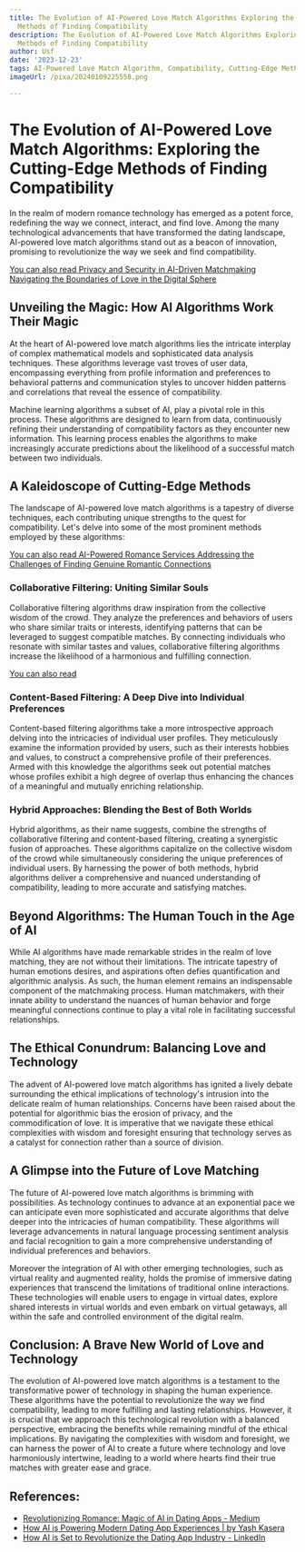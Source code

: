 ```yaml
---
title: The Evolution of AI-Powered Love Match Algorithms Exploring the Cutting-Edge
  Methods of Finding Compatibility
description: The Evolution of AI-Powered Love Match Algorithms Exploring the Cutting-Edge
  Methods of Finding Compatibility
author: Usf
date: '2023-12-23'
tags: AI-Powered Love Match Algorithm, Compatibility, Cutting-Edge Methods, Evolution
imageUrl: /pixa/20240109225558.png

---
```

# The Evolution  of AI-Powered Love Match Algorithms: Exploring the Cutting-Edge Methods of Finding Compatibility

In the realm  of modern romance technology has emerged  as a  potent force, redefining the way we connect,  interact, and find  love. Among the many technological advancements that have transformed the dating landscape, AI-powered  love  match algorithms stand out as a beacon of innovation, promising  to revolutionize the way we seek and find compatibility.

[You can also read Privacy and Security in AI-Driven Matchmaking Navigating the  Boundaries of Love in the Digital Sphere](Privacy%20and%20Security%20in%20AI-Driven%20Matchmaking%20Navigating%20the%20Boundaries%20of%20Love%20in%20the%20Digital%20Sphere)


## Unveiling the Magic: How AI Algorithms Work Their Magic

At the heart of AI-powered love match algorithms lies the intricate interplay of complex mathematical models and sophisticated data analysis techniques. These algorithms leverage vast troves of user data, encompassing everything from profile information and preferences to behavioral patterns and communication styles  to uncover hidden patterns and correlations that reveal the essence of compatibility.

Machine learning algorithms a subset of AI,  play a  pivotal role in this process. These algorithms are designed to learn from data, continuously refining  their understanding of compatibility factors as they encounter new information. This learning process enables the algorithms to make  increasingly accurate predictions about the likelihood of a successful match  between two individuals.

## A Kaleidoscope  of Cutting-Edge Methods

The landscape of AI-powered love match algorithms is a tapestry of diverse techniques, each contributing unique strengths to the  quest for compatibility. Let's delve into some of the most prominent methods employed by these algorithms:

[You can also read AI-Powered Romance Services Addressing the Challenges of Finding Genuine Romantic Connections](AI-Powered%20Romance%20Services%20Addressing%20the%20Challenges%20of%20Finding%20Genuine%20Romantic%20Connections)


### Collaborative  Filtering: Uniting Similar Souls

Collaborative filtering algorithms  draw inspiration from the collective wisdom of  the crowd. They  analyze the preferences and behaviors of  users who  share similar traits or interests,  identifying patterns that  can be leveraged  to  suggest compatible matches. By connecting individuals who resonate with  similar  tastes  and values, collaborative filtering algorithms increase the likelihood of a harmonious and fulfilling connection.

[You can also read ]()


### Content-Based Filtering: A Deep Dive into Individual Preferences

Content-based filtering algorithms take a more introspective approach delving into the intricacies of individual user profiles.  They  meticulously examine the information provided by  users, such as their interests hobbies and values, to construct a comprehensive profile of their preferences. Armed with this  knowledge the algorithms seek  out potential matches whose profiles exhibit a high degree of  overlap  thus enhancing the chances of a meaningful and mutually enriching relationship.

### Hybrid Approaches: Blending  the Best of Both Worlds

Hybrid algorithms, as their name suggests,  combine the strengths of collaborative filtering and content-based filtering, creating a synergistic fusion of  approaches. These algorithms capitalize on the collective wisdom of the crowd while simultaneously considering the unique  preferences of individual users. By  harnessing the power of both methods,  hybrid algorithms deliver a comprehensive and nuanced understanding of compatibility, leading to more accurate and  satisfying matches.

## Beyond Algorithms: The Human Touch in the Age of AI

While AI  algorithms have made remarkable strides in the realm of love matching,  they are not without their limitations. The intricate tapestry of human emotions desires, and aspirations often defies quantification and algorithmic analysis. As such, the human element remains an indispensable component of the  matchmaking process. Human matchmakers, with their innate ability  to understand the nuances of human behavior and forge meaningful connections continue to play  a vital role in facilitating successful relationships.

## The Ethical Conundrum: Balancing Love and Technology

The advent of AI-powered love match algorithms has ignited a lively debate surrounding the ethical  implications of technology's intrusion into  the delicate realm  of human relationships. Concerns have been  raised about  the potential for  algorithmic  bias the  erosion of privacy, and the commodification of love. It is imperative that we navigate  these ethical complexities with wisdom and foresight ensuring  that technology serves as a catalyst for connection rather than a source  of division.

## A Glimpse into the Future of Love Matching

The future of  AI-powered love match algorithms is brimming with possibilities. As technology continues  to advance  at an exponential pace we can  anticipate even more sophisticated and accurate  algorithms that  delve  deeper into the intricacies of human compatibility. These algorithms will leverage  advancements in natural  language  processing sentiment analysis and facial  recognition to gain a more comprehensive understanding of individual preferences  and behaviors.

Moreover the integration of AI with other emerging technologies, such as virtual reality and augmented reality, holds the promise of immersive dating experiences that transcend the limitations  of traditional  online interactions.  These technologies will enable users to engage in virtual dates, explore shared interests in virtual worlds and even embark on virtual getaways, all within the safe and controlled environment of the digital realm.

## Conclusion: A  Brave New World of Love and Technology

The evolution of AI-powered love match algorithms is a testament to the  transformative power of technology in  shaping the  human  experience. These algorithms have the potential to revolutionize the way we find compatibility, leading to  more fulfilling and lasting relationships. However, it is crucial that we approach this technological revolution with  a  balanced perspective, embracing the benefits while remaining mindful of the  ethical implications. By navigating the complexities with wisdom and  foresight, we can harness the power of AI to create a future where technology and love harmoniously intertwine, leading to a world where hearts find their true matches with greater ease and  grace.

## References:
- [Revolutionizing Romance: Magic of AI in Dating Apps - Medium](https://medium.com/@letscodeai/revolutionizing-romance-magic-of-ai-in-dating-apps-3c0b3296eca3)
- [How AI is Powering Modern Dating App Experiences | by Yash Kasera](https://medium.com/@yash-kasera/how-ai-is-powering-modern-dating-app-experiences-5d7b4569e4a0)
- [How AI is Set to Revolutionize the Dating App Industry - LinkedIn](https://www.linkedin.com/pulse/how-ai-set-revolutionize-dating-app-industry-innow8-apps)
